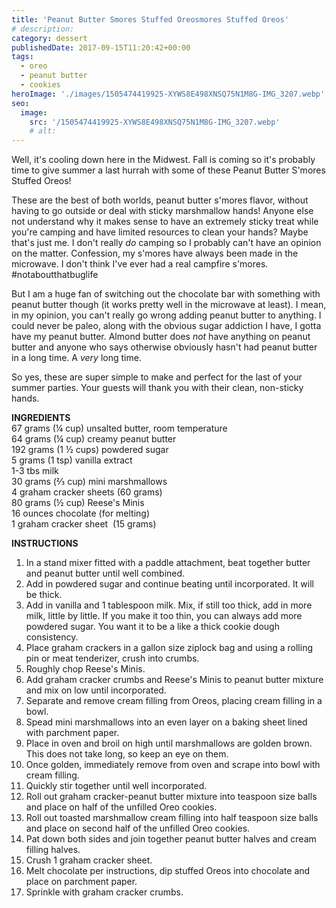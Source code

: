 ```yaml
---
title: 'Peanut Butter Smores Stuffed Oreosmores Stuffed Oreos'
# description:
category: dessert
publishedDate: 2017-09-15T11:20:42+00:00
tags:
  - oreo
  - peanut butter
  - cookies
heroImage: './images/1505474419925-XYWS8E498XNSQ75N1M8G-IMG_3207.webp'
seo:
  image:
    src: '/1505474419925-XYWS8E498XNSQ75N1M8G-IMG_3207.webp'
    # alt:
---
```



<div class="sqs-html-content">
	<p>
		Well, it's cooling down here in the Midwest. Fall is coming so it's probably
		time to give summer a last hurrah with some of these Peanut Butter S'mores
		Stuffed Oreos!
	</p>
</div>
<div
	class="image-block-outer-wrapper layout-caption-below design-layout-inline"
	data-test="image-block-inline-outer-wrapper"
>
	<figure class="sqs-block-image-figure intrinsic">
		<div
			class="image-block-wrapper"
			data-animation-role="image"
			data-animation-override=""
		>
			<div class="sqs-image-shape-container-element has-aspect-ratio">
				<Picture
					src={ContentImage1}
					alt="Peanut Butter S'mores Stuffed Oreos | Sarah Makes Stuff"
				></Picture>
			</div>
		</div>
	</figure>
</div>
<div
	class="image-block-outer-wrapper layout-caption-below design-layout-inline"
	data-test="image-block-inline-outer-wrapper"
>
	<figure class="sqs-block-image-figure intrinsic">
		<div
			class="image-block-wrapper"
			data-animation-role="image"
			data-animation-override=""
		>
			<div class="sqs-image-shape-container-element has-aspect-ratio">
				<Picture
					src={ContentImage2}
					alt="Peanut Butter S'mores Stuffed Oreos | Sarah Makes Stuff"
				></Picture>
			</div>
		</div>
	</figure>
</div>
<div
	class="image-block-outer-wrapper layout-caption-below design-layout-inline"
	data-test="image-block-inline-outer-wrapper"
>
	<figure class="sqs-block-image-figure intrinsic">
		<div
			class="image-block-wrapper"
			data-animation-role="image"
			data-animation-override=""
		>
			<div class="sqs-image-shape-container-element has-aspect-ratio">
				<Picture
					src={ContentImage3}
					alt="Peanut Butter S'mores Stuffed Oreos | Sarah Makes Stuff"
				></Picture>
			</div>
		</div>
	</figure>
</div>
<div class="sqs-html-content">
	<p>
		These are the best of both worlds, peanut butter s'mores flavor, without
		having to go outside or deal with sticky marshmallow hands! Anyone else not
		understand why it makes sense to have an extremely sticky treat while you're
		camping and have limited resources to clean your hands? Maybe that's just
		me. I don't really <em>do</em> camping so I probably can't have an opinion
		on the matter. Confession, my s'mores have always been made in the
		microwave. I don't think I've ever had a real campfire s'mores.
		#notaboutthatbuglife
	</p>
</div>
<div
	class="image-block-outer-wrapper layout-caption-below design-layout-inline"
	data-test="image-block-inline-outer-wrapper"
>
	<figure class="sqs-block-image-figure intrinsic">
		<div
			class="image-block-wrapper"
			data-animation-role="image"
			data-animation-override=""
		>
			<div class="sqs-image-shape-container-element has-aspect-ratio">
				<Picture
					src={ContentImage4}
					alt="Peanut Butter S'mores Stuffed Oreos | Sarah Makes Stuff"
				></Picture>
			</div>
		</div>
	</figure>
</div>
<div class="sqs-html-content">
	<p>
		But I am a huge fan of switching out the chocolate bar with something with
		peanut butter though (it works pretty well in the microwave at least). I
		mean, in my opinion, you can't really go wrong adding peanut butter to
		anything. I could never be paleo, along with the obvious sugar addiction I
		have, I gotta have my peanut butter. Almond butter does <em>not</em> have
		anything on peanut butter and anyone who says otherwise obviously hasn't had
		peanut butter in a long time. A <em>very</em> long time. 
	</p>
</div>
<div
	class="image-block-outer-wrapper layout-caption-below design-layout-inline"
	data-test="image-block-inline-outer-wrapper"
>
	<figure class="sqs-block-image-figure intrinsic">
		<div
			class="image-block-wrapper"
			data-animation-role="image"
			data-animation-override=""
		>
			<div class="sqs-image-shape-container-element has-aspect-ratio">
				<Picture
					src={ContentImage5}
					alt="Peanut Butter S'mores Stuffed Oreos | Sarah Makes Stuff"
				></Picture>
			</div>
		</div>
	</figure>
</div>
<div class="sqs-html-content">
	<p>
		So yes, these are super simple to make and perfect for the last of your
		summer parties. Your guests will thank you with their clean, non-sticky
		hands. 
	</p>
	<p>
		<strong>INGREDIENTS</strong>
		<br />
		67 grams (¼ cup) unsalted butter, room temperature
		<br />
		64 grams (¼ cup) creamy peanut butter
		<br />
		192 grams (1 ½ cups) powdered sugar
		<br />5 grams (1 tsp) vanilla extract
		<br />
		1-3 tbs milk
		<br />
		30 grams (⅔ cup) mini marshmallows
		<br />4 graham cracker sheets (60 grams)
		<br />
		80 grams (½ cup) Reese's Minis
		<br />
		16 ounces chocolate (for melting)
		<br />1 graham cracker sheet  (15 grams)
	</p>
	<p>
		<strong>INSTRUCTIONS</strong>
	</p>
	<ol>
		<li>
			In a stand mixer fitted with a paddle attachment, beat together butter and
			peanut butter until well combined.
		</li>
		<li>
			Add in powdered sugar and continue beating until incorporated. It will be
			thick.
		</li>
		<li>
			Add in vanilla and 1 tablespoon milk. Mix, if still too thick, add in more
			milk, little by little. If you make it too thin, you can always add more
			powdered sugar. You want it to be a like a thick cookie dough consistency.
		</li>
		<li>
			Place graham crackers in a gallon size ziplock bag and using a rolling pin
			or meat tenderizer, crush into crumbs.
		</li>
		<li>Roughly chop Reese's Minis.</li>
		<li>
			Add graham cracker crumbs and Reese's Minis to peanut butter mixture and
			mix on low until incorporated.
		</li>
		<li>
			Separate and remove cream filling from Oreos, placing cream filling in a
			bowl.
		</li>
		<li>
			Spead mini marshmallows into an even layer on a baking sheet lined with
			parchment paper.
		</li>
		<li>
			Place in oven and broil on high until marshmallows are golden brown. This
			does not take long, so keep an eye on them. 
		</li>
		<li>
			Once golden, immediately remove from oven and scrape into bowl with cream
			filling.
		</li>
		<li>Quickly stir together until well incorporated. </li>
		<li>
			Roll out graham cracker-peanut butter mixture into teaspoon size balls and
			place on half of the unfilled Oreo cookies. 
		</li>
		<li>
			Roll out toasted marshmallow cream filling into half teaspoon size balls
			and place on second half of the unfilled Oreo cookies. 
		</li>
		<li>
			Pat down both sides and join together peanut butter halves and cream
			filling halves.
		</li>
		<li>Crush 1 graham cracker sheet.</li>
		<li>
			Melt chocolate per instructions, dip stuffed Oreos into chocolate and
			place on parchment paper.
		</li>
		<li>Sprinkle with graham cracker crumbs.</li>
	</ol>
</div>

